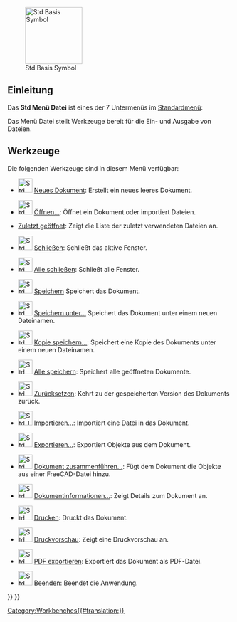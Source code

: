 <languages/>

{{Docnav/de
|
|[[Std_Edit_Menu/de|Std Menü Bearbeiten]]
|[[Std_Base/de|Std Basis]]
|IconL=
|IconR=
|IconC=Freecad.svg
}}

[[Image:Freecad.svg|thumb|128px|Std Basis Symbol]]

{{TOCright}}

<span id="Introduction"></span>
==Einleitung==

Das '''Std Menü Datei''' ist eines der 7 Untermenüs im [[Standard_Menu/de|Standardmenü]]:

<!--Please keep info below synchronized with Std_Base, Standard_Menu, Std_File_Menu etc.-->
{{StdMenu
|
[[Std_File_Menu/de|Datei]]
&nbsp;&nbsp;&nbsp;
[[Std_Edit_Menu/de|Bearbeiten]]
&nbsp;&nbsp;&nbsp;
[[Std_View_Menu/de|Ansicht]]
&nbsp;&nbsp;&nbsp;
[[Std_Tools_Menu/de|Werkzeuge]]
&nbsp;&nbsp;&nbsp;
[[Std_Macro_Menu/de|Makro]]
&nbsp;&nbsp;&nbsp;
[[Std_Windows_Menu/de|Fenster]]
&nbsp;&nbsp;&nbsp;
[[Std_Help_Menu/de|Hilfe]]
}}

<!--Please keep info below synchronized with Standard_Menu-->
Das Menü Datei stellt Werkzeuge bereit für die Ein- und Ausgabe von Dateien.

<span id="Tools"></span>
==Werkzeuge==

Die folgenden Werkzeuge sind in diesem Menü verfügbar:

* [[File:Std_New.svg|32px]] [[Std_New/de|Neues Dokument]]: Erstellt ein neues leeres Dokument.

* [[File:Std_Open.svg|32px]] [[Std_Open/de|Öffnen…]]: Öffnet ein Dokument oder importiert Dateien.

* [[Std_RecentFiles/de|Zuletzt geöffnet]]: Zeigt die Liste der zuletzt verwendeten Dateien an.

* [[File:Std_CloseActiveWindow.svg|32px]] [[Std_CloseActiveWindow/de|Schließen]]: Schließt das aktive Fenster.

* [[File:Std_CloseAllWindows.svg|32px]] [[Std_CloseAllWindows/de|Alle schließen]]: Schließt alle Fenster.

* [[File:Std_Save.svg|32px]] [[Std_Save/de|Speichern]] Speichert das Dokument.

* [[File:Std_SaveAs.svg|32px]] [[Std_SaveAs/de|Speichern unter…]] Speichert das Dokument unter einem neuen Dateinamen.

* [[File:Std_SaveCopy.svg|32px]] [[Std_SaveCopy/de|Kopie speichern…]]: Speichert eine Kopie des Dokuments unter einem neuen Dateinamen.

* [[File:Std_SaveAll.svg|32px]] [[Std_SaveAll/de|Alle speichern]]: Speichert alle geöffneten Dokumente.

* [[File:Std_Revert.svg|32px]] [[Std_Revert/de|Zurücksetzen]]: Kehrt zu der gespeicherten Version des Dokuments zurück.

*  [[File:Std_Import.svg|32px]] [[Std_Import/de|Importieren…]]: Importiert eine Datei in das Dokument.

* [[File:Std_Export.svg|32px]] [[Std_Export/de|Exportieren…]]: Exportiert Objekte aus dem Dokument.

* [[File:Std_MergeProjects.svg|32px]] [[Std_MergeProjects/de|Dokument zusammenführen…]]: Fügt dem Dokument die Objekte aus einer FreeCAD-Datei hinzu.

* [[File:Std_ProjectInfo.svg|32px]] [[Std_ProjectInfo/de|Dokumentinformationen…]]: Zeigt Details zum Dokument an.

* [[File:Std_Print.svg|32px]] [[Std_Print/de|Drucken]]: Druckt das Dokument.

* [[File:Std_PrintPreview.svg|32px]] [[Std_PrintPreview/de|Druckvorschau]]: Zeigt eine Druckvorschau an.

* [[File:Std_PrintPdf.svg|32px]] [[Std_PrintPdf/de|PDF exportieren]]: Exportiert das Dokument als PDF-Datei.

* [[File:Std_Quit.svg|32px]] [[Std_Quit/de|Beenden]]: Beendet die Anwendung.


{{Docnav/de
|
|[[Std_Edit_Menu/de|Std Menü Bearbeiten]]
|[[Std_Base/de|Std Basis]]
|IconL=
|IconR=
|IconC=Freecad.svg
}}

{{Std_Base_navi{{#translation:}}}}
{{Userdocnavi{{#translation:}}}}
[[Category:Workbenches{{#translation:}}]]